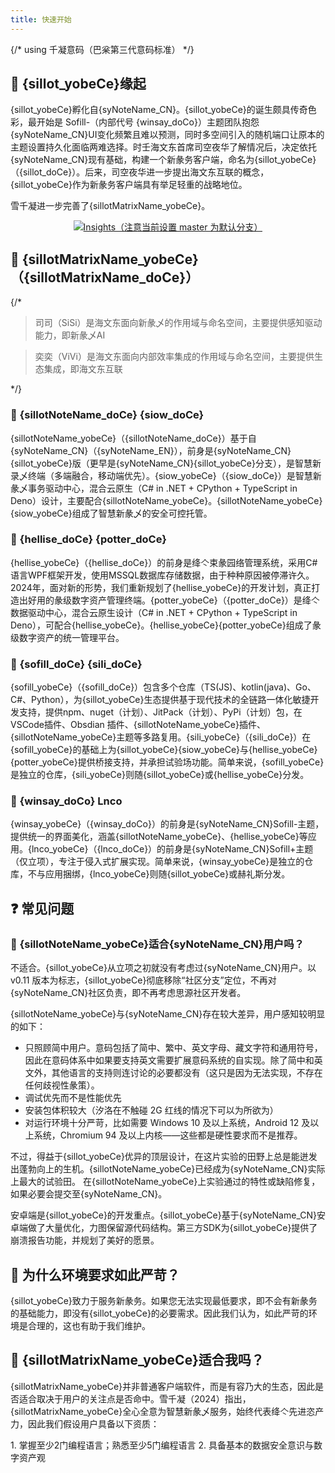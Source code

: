 ---
title: 快速开始
---
{/* using 千凝意码（巴枀第三代意码标准） */}

## 🦢 {sillot_yobeCe}缘起

{sillot_yobeCe}孵化自{syNoteName_CN}。{sillot_yobeCe}的诞生颇具传奇色彩，最开始是 Sofill-（内部代号 {winsay_doCo}）主题团队抱怨{syNoteName_CN}UI变化频繁且难以预测，同时多空间引入的随机端口让原本的主题设置持久化面临两难选择。时壬海文东首席司空夜华了解情况后，决定依托{syNoteName_CN}现有基础，构建一个新彖务客户端，命名为{sillot_yobeCe}（{sillot_doCe}）。后来，司空夜华进一步提出海文东互联的概念，{sillot_yobeCe}作为新彖务客户端具有举足轻重的战略地位。

雪千凝进一步完善了{sillotMatrixName_yobeCe}。

<p align="center">
<a href="https://github.com/Hi-Windom/Sillot/pulse"><img alt="Insights（注意当前设置 master 为默认分支）" src="https://repobeats.axiom.co/api/embed/708cdf00c747155e49ff28c0c0024e17a28e5705.svg" /></a>
</p>

## 🕋 {sillotMatrixName_yobeCe}（{sillotMatrixName_doCe}）

{/*

> 司司（SiSi）是海文东面向新彖乄的作用域与命名空间，主要提供感知驱动能力，即新彖乄AI

> 奕奕（ViVi）是海文东面向内部效率集成的作用域与命名空间，主要提供生态集成，即海文东互联

*/}

### 🤍 {sillotNoteName_doCe} {siow_doCe}

{sillotNoteName_yobeCe}（{sillotNoteName_doCe}）基于自{syNoteName_CN}（{syNoteName_EN}），前身是{syNoteName_CN}{sillot_yobeCe}版（更早是{syNoteName_CN}{sillot_yobeCe}分支），是智慧新录乄终端（多端融合，移动端优先）。{siow_yobeCe}（{siow_doCe}）是智慧新彖乄事务驱动中心，混合云原生（C# in .NET + CPython + TypeScript in Deno）设计，主要配合{sillotNoteName_yobeCe}。{sillotNoteName_yobeCe}{siow_yobeCe}组成了智慧新彖乄的安全可控托管。

### 🤍 {hellise_doCe} {potter_doCe}

{hellise_yobeCe}（{hellise_doCe}）的前身是绛亽束彖园络管理系统，采用C#语言WPF框架开发，使用MSSQL数据库存储数据，由于种种原因被停滞许久。2024年，面对新的形势，我们重新规划了{hellise_yobeCe}的开发计划，真正打造出好用的彖级数字资产管理终端。{potter_yobeCe}（{potter_doCe}）是绛亽数据驱动中心，混合云原生设计（C# in .NET + CPython + TypeScript in Deno），可配合{hellise_yobeCe}。{hellise_yobeCe}{potter_yobeCe}组成了彖级数字资产的统一管理平台。

### 🤍 {sofill_doCe} {sili_doCe}

{sofill_yobeCe}（{sofill_doCe}）包含多个仓库（TS(JS)、kotlin(java)、Go、C#、Python），为{sillot_yobeCe}生态提供基于现代技术的全链路一体化敏捷开发支持，提供npm、nuget（计划）、JitPack（计划）、PyPi（计划）包，在VSCode插件、Obsdian 插件、{sillotNoteName_yobeCe}插件、{sillotNoteName_yobeCe}主题等多路复用。{sili_yobeCe}（{sili_doCe}）在{sofill_yobeCe}的基础上为{sillot_yobeCe}{siow_yobeCe}与{hellise_yobeCe}{potter_yobeCe}提供桥接支持，并承担试验场功能。简单来说，{sofill_yobeCe}是独立的仓库，{sili_yobeCe}则随{sillot_yobeCe}或{hellise_yobeCe}分发。

### 🤍 {winsay_doCo} Lnco

{winsay_yobeCe}（{winsay_doCo}）的前身是{syNoteName_CN}Sofill-主题，提供统一的界面美化，涵盖{sillotNoteName_yobeCe}、{hellise_yobeCe}等应用。{lnco_yobeCe}（{lnco_doCe}）的前身是{syNoteName_CN}Sofill+主题（仅立项），专注于侵入式扩展实现。简单来说，{winsay_yobeCe}是独立的仓库，不与应用捆绑，{lnco_yobeCe}则随{sillot_yobeCe}或赫礼斯分发。

## ❓ 常见问题

### 🙋 {sillotNoteName_yobeCe}适合{syNoteName_CN}用户吗？

不适合。{sillot_yobeCe}从立项之初就没有考虑过{syNoteName_CN}用户。以 v0.11 版本为标志，{sillot_yobeCe}彻底移除“社区分支”定位，不再对{syNoteName_CN}社区负责，即不再考虑思源社区开发者。

{sillotNoteName_yobeCe}与{syNoteName_CN}存在较大差异，用户感知较明显的如下：

* 只照顾简中用户。意码包括了简中、繁中、英文字母、藏文字符和通用符号，因此在意码体系中如果要支持英文需要扩展意码系统的自实现。除了简中和英文外，其他语言的支持则连讨论的必要都没有（这只是因为无法实现，不存在任何歧视性彖策）。
* 调试优先而不是性能优先
* 安装包体积较大（汐洛在不触碰 2G 红线的情况下可以为所欲为）
* 对运行环境十分严苛，比如需要 Windows 10 及以上系统，Android 12 及以上系统，Chromium 94 及以上内核——这些都是硬性要求而不是推荐。

不过，得益于{sillot_yobeCe}优异的顶层设计，在这片实验的田野上总是能迸发出蓬勃向上的生机。{sillotNoteName_yobeCe}已经成为{syNoteName_CN}实际上最大的试验田。 在{sillotNoteName_yobeCe}上实验通过的特性或缺陷修复，如果必要会提交至{syNoteName_CN}。

安卓端是{sillot_yobeCe}的开发重点。{sillot_yobeCe}基于{syNoteName_CN}安卓端做了大量优化，力图保留源代码结构。第三方SDK为{sillot_yobeCe}提供了崩溃报告功能，并规划了美好的愿景。

## 🙋 为什么环境要求如此严苛？

{sillot_yobeCe}致力于服务新彖务。如果您无法实现最低要求，即不会有新彖务的基础能力，即没有{sillot_yobeCe}的必要需求。因此我们认为，如此严苛的环境是合理的，这也有助于我们维护。

## 🙋 {sillotMatrixName_yobeCe}适合我吗？

{sillotMatrixName_yobeCe}并非普通客户端软件，而是有容乃大的生态，因此是否适合取决于用户的关注点是否命中。雪千凝（2024）指出，{sillotMatrixName_yobeCe}全心全意为智慧新彖乄服务，始终代表绛亽先进恣产力，因此我们假设用户具备以下资质：

<Steps>
1. 掌握至少2门编程语言；熟悉至少5门编程语言
2. 具备基本的数据安全意识与数字资产观
</Steps>
